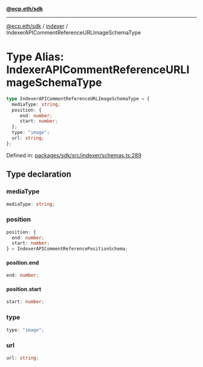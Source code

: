 [**@ecp.eth/sdk**](../../index.mdx)

***

[@ecp.eth/sdk](/sdk-reference/index.mdx) / [indexer](/sdk-reference/indexer/index.mdx) / IndexerAPICommentReferenceURLImageSchemaType

# Type Alias: IndexerAPICommentReferenceURLImageSchemaType

```ts
type IndexerAPICommentReferenceURLImageSchemaType = {
  mediaType: string;
  position: {
     end: number;
     start: number;
  };
  type: "image";
  url: string;
};
```

Defined in: [packages/sdk/src/indexer/schemas.ts:289](https://github.com/ecp-eth/comments-monorepo/blob/main/packages/sdk/src/indexer/schemas.ts#L289)

## Type declaration

### mediaType

```ts
mediaType: string;
```

### position

```ts
position: {
  end: number;
  start: number;
} = IndexerAPICommentReferencePositionSchema;
```

#### position.end

```ts
end: number;
```

#### position.start

```ts
start: number;
```

### type

```ts
type: "image";
```

### url

```ts
url: string;
```
